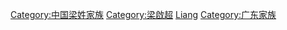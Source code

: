 [[Category:中国梁姓家族|Category:中国梁姓家族]]
[[Category:梁啟超|Category:梁啟超]]
[[Category:新會人|Liang]]
[[Category:广东家族|Category:广东家族]]